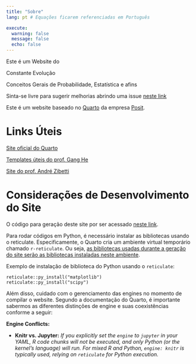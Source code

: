```yaml
---
title: "Sobre"
lang: pt # Equações ficarem referenciadas em Português

execute: 
  warning: false
  message: false
  echo: false
---
```


Este é um Website do

Constante Evolução

Conceitos Gerais de Probabilidade, Estatística e afins

Sinta-se livre para sugerir melhorias abrindo uma issue [neste link](https://github.com/renanxcortes/teaching/issues)

Este é um website baseado no [Quarto](https://quarto.org/docs/websites) da empresa [Posit](https://posit.co/).

# Links Úteis

[Site oficial do Quarto](https://quarto.org/docs/websites)

[Templates úteis do prof. Gang He](https://drganghe.github.io/quarto-academic-site-examples.html)

[Site do prof. André Zibetti](https://www.inf.ufsc.br/~andre.zibetti/probabilidade/index.html)

# Considerações de Desenvolvimento do Site

O código para geração deste site por ser acessado [neste link](https://github.com/renanxcortes/teaching).

Para rodar códigos em Python, é necessário instalar as bibliotecas usando o reticulate. Especificamente, o Quarto cria um ambiente virtual temporário chamado `r-reticulate`. Ou seja, [as bibliotecas usadas durante a geração do site serão as bibliotecas instaladas neste ambiente](https://stackoverflow.com/questions/76745347/how-to-make-quarto-use-the-same-python-environment-that-was-specified-in-rstudio).

Exemplo de instalação de biblioteca do Python usando o `reticulate`:

```         
reticulate::py_install("matplotlib")
reticulate::py_install("scipy")
```

Além disso, cuidado com o gerenciamento das engines no momento de compilar o website. Segundo a documentação do Quarto, é importante sabermos as diferentes distinções de engine e suas coexistências conforme a seguir:

**Engine Conflicts:**

-   **Knitr vs. Jupyter:** *If you explicitly set the `engine` to `jupyter` in your YAML, R code chunks will not be executed, and only Python (or the kernel's language) will run. For mixed R and Python, `engine: knitr` is typically used, relying on `reticulate` for Python execution.*
